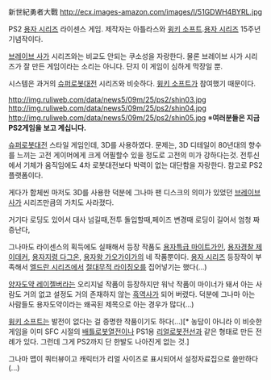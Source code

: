 新世紀勇者大戰
http://ecx.images-amazon.com/images/I/51GDWH4BYRL.jpg

PS2 [[용자 시리즈]] 라이센스 게임. 제작자는 아틀라스와 [[윙키 소프트]].[[용자 시리즈]] 15주년 기념작이다.

[[브레이브 사가]] 시리즈와는 비교도 안되는 쿠소성을 자랑한다. 물론 브레이브 사가 시리즈가 잘 만든 게임이라는 소리는 아니다. 단지 이 게임이 심하게 막장일 뿐.

시스템은 과거의 [[슈퍼로봇대전]] 시리즈와 비슷하다. [[윙키 소프트]]가 참여했기 때문이다. 

http://img.ruliweb.com/data/news5/09m/25/ps2/shin03.jpg
http://img.ruliweb.com/data/news5/09m/25/ps2/shin04.jpg
http://img.ruliweb.com/data/news5/09m/25/ps2/shin05.jpg
※'''여러분들은 지금 PS2게임을 보고 계십니다.'''

[[슈퍼로봇대전]] 스타일 게임인데, 3D를 사용하였다. 문제는, 3D 디테일이 80년대의 향수를 느끼는 고전 게이머에게 크게 어필할수 있을 정도로 고전의 미가 강하다는것. 전투신에서 기체가 움직임에도 4차 로봇대전보다 박력이 없는 대단함을 자랑한다. 참고로 PS2 플랫폼이다.

게다가 함체씬 마저도 3D를 사용한 덕분에 그나마 팬 디스크의 의미가 있었던 [[브레이브 사가]] 시리즈만큼의 가치도 사라졌다.

거기다 로딩도 있어서 대사 넘길때,전투 돌입할때,페이즈 변경때 로딩이 길어서 엄청 짜증난다,

그나마도 라이센스의 획득에도 실패해서 등장 작품도 [[용자특급 마이트가인]], [[용자경찰 제이데커]], [[용자지령 다그온]], [[용자왕 가오가이가]]의 네 작품뿐이다. [[용자 시리즈]] 등장작이 부족해서 [[엘드란 시리즈]]에서 [[절대무적 라이징오]]를 집어넣기는 했다(...)

[[양자도약 레이젤버]]라는 오리지널 작품이 등장하지만 워낙 작품이 마이너가 돼서 아는 사람도 거의 없고 설정도 거의 존재하지 않는 [[흑역사]]가 되어 버렸다. 덕분에 그나마 아는 사람들도 용자도약이라는 왜곡된 제목으로 아는 경우가 많다(...)

[[윙키 소프트]]는 발전이 없다는 걸 증명한 작품이기도 하다(...)[* 농담이 아니라 이 비슷한 게임을 이미 SFC 시절의 [[배틀로봇열전]]이나 PS1용 [[리얼로봇전선]]과 같은 형태로 만든 전례가 있다. 그런데 그게 PS2까지 단 한발도 나아진게 없는 것.]

그나마 맵이 쿼터뷰이고 캐릭터가 리얼 사이즈로 표시되어서 설정자료집으로 쓸만하다(...)
